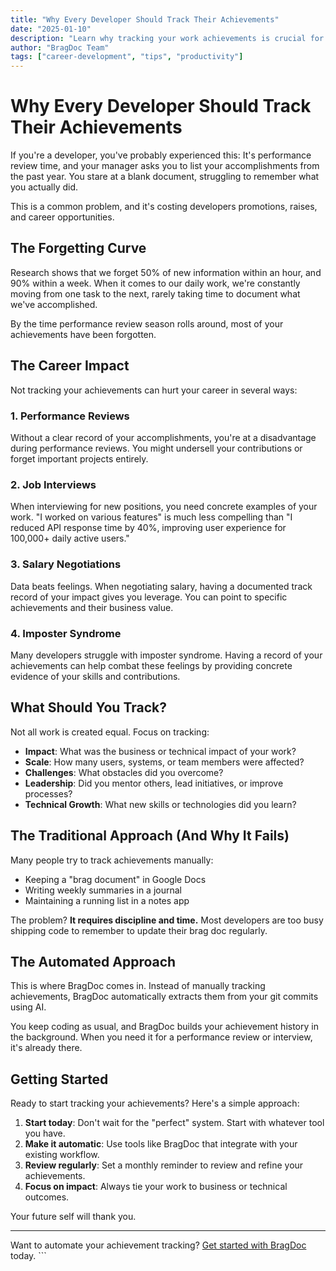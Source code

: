 ```yaml
---
title: "Why Every Developer Should Track Their Achievements"
date: "2025-01-10"
description: "Learn why tracking your work achievements is crucial for career growth, and how it can help you in performance reviews, job interviews, and salary negotiations."
author: "BragDoc Team"
tags: ["career-development", "tips", "productivity"]
---
```


# Why Every Developer Should Track Their Achievements

If you're a developer, you've probably experienced this: It's performance review time, and your manager asks you to list your accomplishments from the past year. You stare at a blank document, struggling to remember what you actually did.

This is a common problem, and it's costing developers promotions, raises, and career opportunities.

## The Forgetting Curve

Research shows that we forget 50% of new information within an hour, and 90% within a week. When it comes to our daily work, we're constantly moving from one task to the next, rarely taking time to document what we've accomplished.

By the time performance review season rolls around, most of your achievements have been forgotten.

## The Career Impact

Not tracking your achievements can hurt your career in several ways:

### 1. Performance Reviews

Without a clear record of your accomplishments, you're at a disadvantage during performance reviews. You might undersell your contributions or forget important projects entirely.

### 2. Job Interviews

When interviewing for new positions, you need concrete examples of your work. "I worked on various features" is much less compelling than "I reduced API response time by 40%, improving user experience for 100,000+ daily active users."

### 3. Salary Negotiations

Data beats feelings. When negotiating salary, having a documented track record of your impact gives you leverage. You can point to specific achievements and their business value.

### 4. Imposter Syndrome

Many developers struggle with imposter syndrome. Having a record of your achievements can help combat these feelings by providing concrete evidence of your skills and contributions.

## What Should You Track?

Not all work is created equal. Focus on tracking:

- **Impact**: What was the business or technical impact of your work?
- **Scale**: How many users, systems, or team members were affected?
- **Challenges**: What obstacles did you overcome?
- **Leadership**: Did you mentor others, lead initiatives, or improve processes?
- **Technical Growth**: What new skills or technologies did you learn?

## The Traditional Approach (And Why It Fails)

Many people try to track achievements manually:

- Keeping a "brag document" in Google Docs
- Writing weekly summaries in a journal
- Maintaining a running list in a notes app

The problem? **It requires discipline and time.** Most developers are too busy shipping code to remember to update their brag doc regularly.

## The Automated Approach

This is where BragDoc comes in. Instead of manually tracking achievements, BragDoc automatically extracts them from your git commits using AI.

You keep coding as usual, and BragDoc builds your achievement history in the background. When you need it for a performance review or interview, it's already there.

## Getting Started

Ready to start tracking your achievements? Here's a simple approach:

1. **Start today**: Don't wait for the "perfect" system. Start with whatever tool you have.
2. **Make it automatic**: Use tools like BragDoc that integrate with your existing workflow.
3. **Review regularly**: Set a monthly reminder to review and refine your achievements.
4. **Focus on impact**: Always tie your work to business or technical outcomes.

Your future self will thank you.

---

Want to automate your achievement tracking? [Get started with BragDoc](/get-started) today.
\`\`\`
